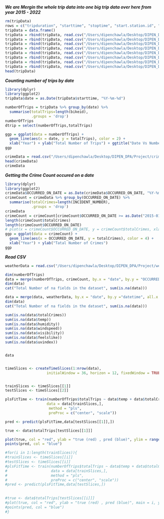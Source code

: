 ***We are Mergin the whole trip data into one big trip data over here from year 2015 - 2022***

```r
rm(tripData)
rows = c("tripduration", "starttime", "stoptime", "start.station.id", "start.station.name", "start.station.latitude", "start.station.longitude", "end.station.id", "end.station.name", "end.station.latitude", "end.station.longitude", "bikeid", "usertype")
tripData = data.frame()
tripData = rbind(tripData, read.csv("/Users/dipenchawla/Desktop/DIPEN_DPA/Project/dipen/2015-tripdata.csv")[rows])
tripData = rbind(tripData, read.csv("/Users/dipenchawla/Desktop/DIPEN_DPA/Project/dipen/2016-tripdata.csv")[rows])
tripData = rbind(tripData, read.csv("/Users/dipenchawla/Desktop/DIPEN_DPA/Project/dipen/2017-tripdata.csv")[rows])
tripData = rbind(tripData, read.csv("/Users/dipenchawla/Desktop/DIPEN_DPA/Project/dipen/2018-tripdata.csv")[rows])
tripData = rbind(tripData, read.csv("/Users/dipenchawla/Desktop/DIPEN_DPA/Project/dipen/2019-tripdata.csv")[rows])
tripData = rbind(tripData, read.csv("/Users/dipenchawla/Desktop/DIPEN_DPA/Project/dipen/2020-tripdata.csv")[rows])
tripData = rbind(tripData, read.csv("/Users/dipenchawla/Desktop/DIPEN_DPA/Project/dipen/2021-tripdata.csv")[rows])
tripData = rbind(tripData, read.csv("/Users/dipenchawla/Desktop/DIPEN_DPA/Project/dipen/2022-tripdata.csv")[rows])
head(tripData)
```

***Counting number of trips by date***

```r
library(dplyr)
library(ggplot2)
tripData$date = as.Date(tripData$starttime, "%Y-%m-%d")

numberOfTrips = tripData %>% group_by(date) %>% 
  summarise(totalTrips=length(bikeid),
            .groups = 'drop')
numberOfTrips
dtrip = select(numberOfTrips,totalTrips)

ggp = ggplot(data = numberOfTrips) + 
  geom_line(aes(x = date, y = totalTrips), color = 2) + 
  xlab("Year") + ylab("Total Number of Trips") + ggtitle("Date Vs Number of Trips")
ggp
```

```r
crimeData = read.csv("/Users/dipenchawla/Desktop/DIPEN_DPA/Project/crimedata.csv")
head(crimeData)
crimeData
```

***Getting the Crime Count occured on a date***
```r
library(dplyr)
library(ggplot2)
crimeData$OCCURRED_ON_DATE = as.Date(crimeData$OCCURRED_ON_DATE, "%Y-%m-%d")
crimeCount = crimeData %>% group_by(OCCURRED_ON_DATE) %>% 
  summarise(totalCrimes=length(INCIDENT_NUMBER),
            .groups = 'drop')
crimeData
crimeCount = crimeCount[crimeCount$OCCURRED_ON_DATE >= as.Date("2015-01-01") & crimeCount$OCCURRED_ON_DATE <= as.Date("2022-12-31"), ]
length(crimeCount$totalCrimes)
length(crimeCount$OCCURRED_ON_DATE)
# plot(x = crimeCount$OCCURRED_ON_DATE, y = crimeCount$totalCrimes, xlab = "Month of the Year", ylab = "Total Number of Crimes", type = "l", main = "Date Vs Number of Crimes")
ggp = ggplot(data = crimeCount) +
  geom_line(aes(x = OCCURRED_ON_DATE, y = totalCrimes), color = 4) +
  xlab("Year") + ylab("Tatal Number of Crimes")
ggp
```


***Read CSV***
```r
weatherData = read.csv("/Users/dipenchawla/Desktop/DIPEN_DPA/Project/weather.csv")
```

```r
dim(numberOfTrips)
data = merge(numberOfTrips, crimeCount, by.x = "date", by.y = "OCCURRED_ON_DATE")
dim(data)
cat("Total Number of na fields in the dataset", sum(is.na(data)))

data = merge(data, weatherData, by.x = "date", by.y ="datetime", all.x = TRUE)
dim(data)
cat("Total Number of na fields in the dataset", sum(is.na(data)))

sum(is.na(data$totalCrimes))
sum(is.na(data$temp))
sum(is.na(data$humidity))
sum(is.na(data$windspeed))
sum(is.na(data$visibility))
sum(is.na(data$feelslike))
sum(is.na(data$uvindex))


data


timeSlices <- createTimeSlices(1:nrow(data), 
                   initialWindow = 36, horizon = 12, fixedWindow = TRUE)


trainSlices <- timeSlices[[1]]
testSlices <- timeSlices[[2]]

plsFitTime <- train(numberOfTrips$totalTrips ~ data$temp + data$totalCrimes + data$humidity + data$windspeed + data$visibility + data$feelslike + data$uvindex,
                   data = data[trainSlices,],
                    method = "pls",
                    preProc = c("center", "scale"))

pred <- predict(plsFitTime,data[testSlices[[1]],])

true <- data$totalTrips[testSlices[[1]]]

plot(true, col = "red", ylab = "true (red) , pred (blue)", ylim = range(c(pred,true)))
points(pred, col = "blue") 

#for(i in 1:length(trainSlices)){
#trainSlices <- timeSlices[[i]]
#testSlices <- timeSlices[[i]]
#plsFitTime <- train(numberOfTrips$totalTrips ~ data$temp + data$totalCrimes + data$humidity + data$windspeed + data$visibility + data$feelslike + data$uvindex,
#                    data = data[trainSlices,],
#                    method = "pls",
#                    preProc = c("center", "scale"))
#pred <- predict(plsFitTime,data[testSlices,])
  
  
#true <- data$totalTrips[testSlices[[i]]]
#plot(true, col = "red", ylab = "true (red) , pred (blue)", main = i, ylim = range(c(pred,true)))
#points(pred, col = "blue") 
#}





```

